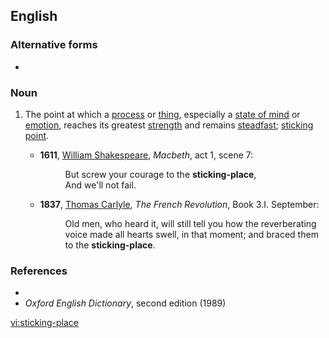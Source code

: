 ==English==

===Alternative forms===
* {{l|en|sticking place}}

===Noun===
{{en-noun}}

# {{lb|en|idiomatic|dated}} The point at which a [[process]] or [[thing]], especially a [[state of mind]] or [[emotion]], reaches its greatest [[strength]] and remains [[steadfast]]; [[sticking point]].
#* '''1611''', [[w:William_Shakespeare|William Shakespeare]], ''Macbeth'', act 1, scene 7:
#*: But screw your courage to the '''sticking-place''',
#*: And we'll not fail.
#* '''1837''', [[w:Thomas_Carlyle|Thomas Carlyle]], ''The French Revolution'', Book 3.I. September:
#*: Old men, who heard it, will still tell you how the reverberating voice made all hearts swell, in that moment; and braced them to the '''sticking-place'''.

===References===
* {{R:Dictionary.com}}
* ''Oxford English Dictionary'', second edition (1989)

[[vi:sticking-place]]